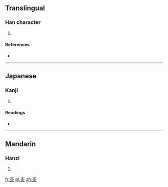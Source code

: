 ==Translingual==

===Han character===
{{Han char|rn=46|rad=山|as=06|sn=9|four=|canj=山人卜一 (UOYM)|ids=⿱[[山]][[企]]}}

# {{defn|Han|sort=山06}}

====References====
* {{Han ref|kx=0311.040|dkj=08056|dj=0611.030|hdz=10771.030|uh=5CDC|ud=23772}}

----

==Japanese==

===Kanji===
{{ja-kanji|grade=|rs=山06}}

# {{defn|lang=ja|sort=山06}}

====Readings====
* {{ja-readings|on=[[けい]] (kei)|kun=[[かぞへる]] (kazoheru)}}

----

==Mandarin==

===Hanzi===
{{cmn-hanzi|pin=[[jì]] ([[ji2]])|wg=chi<sup>2</sup>}}

# {{defn|lang=cmn|sort=山06}}

[[fr:峜]]
[[pl:峜]]
[[zh:峜]]